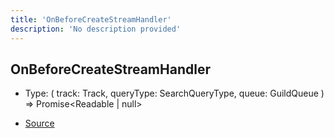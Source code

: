 ```yaml
---
title: 'OnBeforeCreateStreamHandler'
description: 'No description provided'
---
```


## OnBeforeCreateStreamHandler

- Type: (
  track: Track,
  queryType: SearchQueryType,
  queue: GuildQueue
  ) => Promise\<Readable \| null>

- [Source](https://github.com/androz2091/discord-player/blob/ce04b3f4c6671029ce4d4aa9090e56ac7e7f5666/packages/discord-player/src/queue/GuildQueue.ts#L71)
